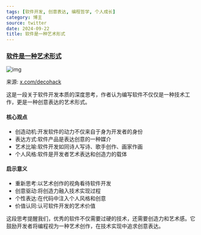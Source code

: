 ```yaml
---
tags: [软件开发, 创意表达, 编程哲学, 个人成长]
category: 博主
source: twitter
date: 2024-09-22
title: 软件是一种艺术形式
---
```


### [软件是一种艺术形式](https://x.com/decohack)

![img](https://img.mengpeng.tech/i/2024/12/13/675bc13628002.webp)

来源: [x.com/decohack](https://x.com/decohack)

这是一段关于软件开发本质的深度思考，作者认为编写软件不仅仅是一种技术工作，更是一种创意表达的艺术形式。

#### 核心观点
- 创造动机:开发软件的动力不仅来自于身为开发者的身份
- 表达方式:软件产品是表达创意的一种媒介
- 艺术比喻:软件开发如同诗人写诗、歌手创作、画家作画
- 个人风格:软件是开发者艺术表达和创造力的载体

#### 启示意义
- 重新思考:以艺术创作的视角看待软件开发
- 创意驱动:将创造力融入技术实现过程
- 个性表达:在代码中注入个人风格和创意
- 价值认同:认可软件开发的艺术价值

这段思考提醒我们，优秀的软件不仅需要过硬的技术，还需要创造力和艺术感。它鼓励开发者将编程视为一种艺术创作，在技术实现中追求创意表达。 